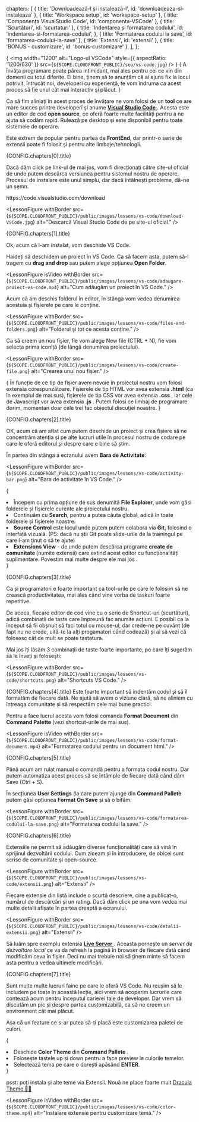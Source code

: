   chapters: [
    { title: 'Downloadează-l și instalează-l', id: 'downloadeaza-si-instaleaza' },
    { title: 'Workspace setup', id: 'workspace-setup' },
    { title: 'Componența VisualStudio Code', id: 'componenta-VSCode' },
    { title: 'Scurtături', id: 'scurtaturi' },
    {
      title: 'Indentarea și formatarea codului',
      id: 'indentarea-si-formatarea-codului',
    },
    { title: 'Formatarea codului la save', id: 'formatarea-codului-la-save' },
    { title: 'Extensii', id: 'extensii' },
    { title: 'BONUS - customizare', id: 'bonus-customizare' },
  ],
};

{<LessonCover>
  <img
    width="1200"
    alt="Logo-ul VSCode"
    style={{ aspectRatio: '1200/630' }}
    src={`${SCOPE.CLOUDFRONT_PUBLIC}/seo/vs-code.jpg`}
  />
</LessonCover>}
{<LessonFirstSentence>
  A învăța programare poate părea intimidant, mai ales pentru cei ce vin din
  domenii cu totul diferite. Ei bine, ținem să te anunțăm că ai ajuns fix la
  locul potrivit, întrucât noi, developeri cu experiență, te vom îndruma ca
  acest proces să fie unul cât mai interactiv și plăcut.
</LessonFirstSentence>}

Ca să fim aliniați în acest proces de învățare ne vom folosi de un <strong>tool</strong> ce are mare succes printre developeri și anume <a href="https://code.visualstudio.com/" target="_blank" rel="noreferrer"> <strong>Visual Studio Code</strong> </a> . Acesta este un editor de cod <strong>open source</strong>, ce oferă foarte multe facilități pentru a ne ajuta să codăm rapid. Rulează pe desktop și este disponibil pentru toate sistemele de operare.

Este extrem de popular pentru partea de <strong>FrontEnd</strong>, dar printr-o serie de extensii poate fi folosit și pentru alte limbaje/tehnologii.

<section>
  <LessonHeading as="h3" id={CONFIG.chapters[0].id}>
    {CONFIG.chapters[0].title}
  </LessonHeading>

Dacă dăm click pe link-ul de mai jos, vom fi direcționați către site-ul oficial de unde putem descărca versiunea pentru sistemul nostru de operare. Procesul de instalare este unul simplu, dar dacă întâlnești probleme, dă-ne un semn.

<Link
  href="https://code.visualstudio.com/download"
  target="_blank"
  rel="noopener noreferrer"
>
  https://code.visualstudio.com/download
</Link>

<LessonFigure
  withBorder
  src={`${SCOPE.CLOUDFRONT_PUBLIC}/public/images/lessons/vs-code/download-VSCode.jpg`}
  alt="Descarcă Visual Studio Code de pe site-ul oficial."
/>
</section>
<section>
  <LessonHeading as="h3" id={CONFIG.chapters[1].id}>
    {CONFIG.chapters[1].title}
  </LessonHeading>

  Ok, acum că l-am instalat, vom deschide VS Code.

  Haideți să deschidem un proiect în VS Code. Ca să facem asta, putem să-l tragem cu <strong>drag and drop</strong> sau putem alege opțiunea <strong>Open Folder</strong>.

  <LessonFigure
    isVideo
    withBorder
    src={`${SCOPE.CLOUDFRONT_PUBLIC}/public/images/lessons/vs-code/adaugare-proiect-vs-code.mp4`}
    alt="Cum adăugăm un proiect în VS Code."
  />

  Acum că am deschis folderul în editor, în stânga vom vedea denumirea acestuia și fișierele pe care le conține.

  <LessonFigure
    withBorder
    src={`${SCOPE.CLOUDFRONT_PUBLIC}/public/images/lessons/vs-code/files-and-folders.png`}
    alt="Folderul și tot ce acesta conține."
  />

  Ca să creem un nou fișier, fie vom alege <FormattedText as="strong">New file</FormattedText> (CTRL + N), fie vom selecta prima iconiță (de lângă denumirea proiectului).

  <LessonFigure
    withBorder
    src={`${SCOPE.CLOUDFRONT_PUBLIC}/public/images/lessons/vs-code/create-file.png`}
    alt="Crearea unui nou fișier."
  />

  {<LessonTip>
    În funcție de ce tip de fișier avem nevoie în proiectul nostru vom folosi extensia corespunzătoare. Fișierele de tip HTML vor avea extensia <strong>.html</strong> (ca în exemplul de mai sus), fișierele de tip CSS vor avea extensia <strong>.css</strong> , iar cele de Javascript vor avea extensia <strong>.js</strong> . Putem folosi ce limbaj de programare dorim, momentan doar cele trei fac obiectul discuției noastre.
  </LessonTip>}
</section>
<section>
  <LessonHeading as="h3" id={CONFIG.chapters[2].id}>
    {CONFIG.chapters[2].title}
  </LessonHeading>
  
  OK, acum că am aflat cum putem deschide un proiect și crea fișiere să ne concentrăm atenția și pe alte lucruri utile în procesul nostru de codare pe care le oferă editorul și despre care e bine să știm.

  În partea din stânga a ecranului avem <strong>Bara de Activitate</strong>:

  <LessonFigure
    withBorder
    src={`${SCOPE.CLOUDFRONT_PUBLIC}/public/images/lessons/vs-code/activity-bar.png`}
    alt="Bara de activitate în VS Code."
  />

  {<List as="ol" variant="count">
    <li>
      Începem cu prima opțiune de sus denumită
      <strong>File Explorer</strong>, unde vom găsi folderele și fișierele curente ale proiectului nostru.
    </li>
    <li>
      Continuăm cu <strong>Search</strong>, pentru a putea căuta global, adică în toate folderele și fișierele noastre.
    </li>
    <li>
      <strong>Source Control</strong> este locul unde putem putem colabora via <strong>Git</strong>, folosind o interfață vizuală. (PS: dacă nu știi Git poate
      <Link prefetch={false} href="/slides/git-incepatori"> slide-urile de la trainingul pe care l-am ținut </Link> o să te ajute)
    </li>
    <li>
      <strong>Extensions View</strong> - de unde putem descărca programe <strong> create de comunitate </strong> (numite extensii) care extind acest editor cu funcționalități suplimentare. Povestim mai multe despre ele <Link href="#extensii"> mai jos </Link>.
    </li>
  </List>}
</section>
<section>
  <LessonHeading as="h3" id={CONFIG.chapters[3].id}>
    {CONFIG.chapters[3].title}
  </LessonHeading>

  Ca și programatori e foarte important ca tool-urile pe care le folosim să ne crească productivitatea, mai ales când vine vorba de taskuri foarte repetitive.

  De aceea, fiecare editor de cod vine cu o serie de Shortcut-uri (scurtături), adică combinații de taste care împreună fac anumite acțiuni. E posibil ca la început să fii obșnuit să faci totul cu mouse-ul, dar crede-ne pe cuvânt (de fapt nu ne crede, uită-te la alți progamatori când codează) și ai să vezi că folosesc cât de mult se poate tastatura.

  Mai jos îți lăsăm 3 combinații de taste foarte importante, pe care îți sugerăm să le înveți și folosești:

   <LessonFigure
      withBorder
      src={`${SCOPE.CLOUDFRONT_PUBLIC}/public/images/lessons/vs-code/shortcuts.png`}
      alt="Shortcuts VS Code."
    />
</section>
<section>
  <LessonHeading as="h3" id={CONFIG.chapters[4].id}>
    {CONFIG.chapters[4].title}
  </LessonHeading>
  Este foarte important să indentăm codul și să îl formatăm de fiecare dată. Ne ajută să avem o viziune clară, să ne aliniem cu întreaga comunitate și să respectăm cele mai bune practici.

  Pentru a face lucrul acesta vom folosi comanda <strong> Format Document </strong> din <strong> Command Palette </strong> (vezi shortcut-urile de mai sus).

  <LessonFigure
    isVideo
    withBorder
    src={`${SCOPE.CLOUDFRONT_PUBLIC}/public/images/lessons/vs-code/format-document.mp4`}
    alt="Formatarea codului pentru un document html."
  />
</section>
<section>
  <LessonHeading as="h3" id={CONFIG.chapters[5].id}>
    {CONFIG.chapters[5].title}
  </LessonHeading>

  Până acum am rulat manual o comandă pentru a formata codul nostru. Dar putem automatiza acest proces să se întâmple de fiecare dată când dăm Save (Ctrl + S).

  În secțiunea <strong>User Settings</strong> (la care putem ajunge din <strong>Command Pallete</strong> putem găsi opțiunea <strong>Format On Save</strong> și să o bifăm.

  <LessonFigure
    withBorder
    src={`${SCOPE.CLOUDFRONT_PUBLIC}/public/images/lessons/vs-code/formatarea-codului-la-save.png`}
    alt="Formatarea codului la save."
  />
</section>
<section>
  <LessonHeading as="h3" id={CONFIG.chapters[6].id}>
    {CONFIG.chapters[6].title}
  </LessonHeading>

  Extensiile ne permit să adăugăm diverse funcționalități care să vină în sprijinul dezvoltării codului. Cum ziceam și în introducere, de obicei sunt scrise de comunitate și open-source.

  <LessonFigure
    withBorder
    src={`${SCOPE.CLOUDFRONT_PUBLIC}/public/images/lessons/vs-code/extensii.png`}
    alt="Extensii"
  />
  
  Fiecare extensie din listă include o scurtă descriere, cine a publicat-o, numărul de descărcări și un rating. Dacă dăm click pe una vom vedea mai multe detalii afișate în partea dreaptă a ecranului.
  
  <LessonFigure
    withBorder
    src={`${SCOPE.CLOUDFRONT_PUBLIC}/public/images/lessons/vs-code/detalii-extensii.png`}
    alt="Extensii"
  />

  Să luăm spre exemplu extensia <a href="https://marketplace.visualstudio.com/items?itemName=ritwickdey.LiveServer" target="_blank" rel="noreferrer"> <strong>Live Server</strong> </a>. Aceasta pornește un <em>server de dezvoltare local</em> ce va da refresh la pagină în browser de fiecare dată când modificăm ceva în fișier. Deci nu mai trebuie noi să ținem minte să facem asta pentru a vedea ultimele modificări.
</section>
<section>
  <LessonHeading as="h3" id={CONFIG.chapters[7].id}>
    {CONFIG.chapters[7].title}
  </LessonHeading>

  Sunt multe multe lucruri faine pe care le oferă VS Code. Nu reușim să le includem pe toate în această lecție, aici vrem să acoperim lucrurile care contează acum pentru începutul carierei tale de developer. Dar vrem să discutăm un pic și despre partea customizabilă, ca să ne creem un environment cât mai plăcut.

  Așa că un feature ce s-ar putea să-ți placă este customizarea paletei de culori.

  {<List as="ol" variant="count">
    <li>
      Deschide <strong> Color Theme </strong> din <strong> Command Pallete </strong>.
    </li>
    <li>
      Folosește tastele up și down pentru a face preview la culorile temelor.
    </li>
    <li>
      Selectează tema pe care o dorești apăsând <strong>ENTER</strong>.
    </li>
  </List>}

  psst: poți instala și alte teme via Extensii. Nouă ne place foarte mult <a href="https://draculatheme.com/visual-studio-code" target="_blank" rel="noreferrer"> Dracula Theme 🧛‍♂️ </a>

  <LessonFigure
    isVideo
    withBorder
    src={`${SCOPE.CLOUDFRONT_PUBLIC}/public/images/lessons/vs-code/color-theme.mp4`}
    alt="Instalare extensie pentru customizare temă."
  />
</section>
<div className="dots" />
